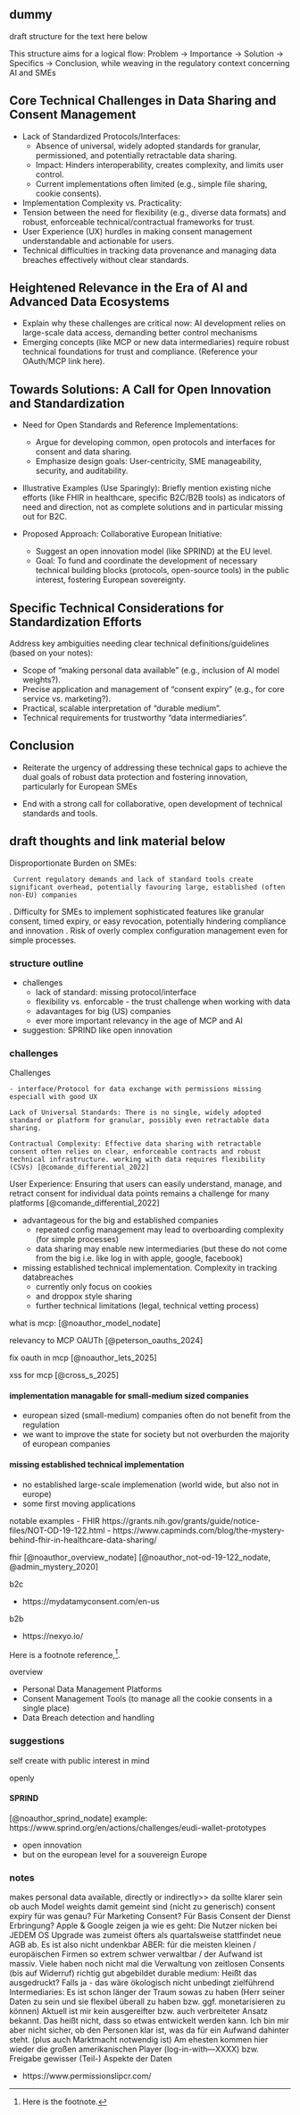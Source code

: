 ## dummy

draft structure for the text here below

This structure aims for a logical flow: Problem -> Importance -> Solution -> Specifics -> Conclusion, while weaving in the regulatory context concerning AI and SMEs 

## Core Technical Challenges in Data Sharing and Consent Management

- Lack of Standardized Protocols/Interfaces:
  - Absence of universal, widely adopted standards for granular, permissioned, and potentially retractable data sharing.
  - Impact: Hinders interoperability, creates complexity, and limits user control.
  - Current implementations often limited (e.g., simple file sharing, cookie consents).
     
 - Implementation Complexity vs. Practicality:
  - Tension between the need for flexibility (e.g., diverse data formats) and robust, enforceable technical/contractual frameworks for trust.
  - User Experience (UX) hurdles in making consent management understandable and actionable for users.
  - Technical difficulties in tracking data provenance and managing data breaches effectively without clear standards.
     
## Heightened Relevance in the Era of AI and Advanced Data Ecosystems 

- Explain why these challenges are critical now: AI development relies on large-scale data access, demanding better control mechanisms 
- Emerging concepts (like MCP or new data intermediaries) require robust technical foundations for trust and compliance. (Reference your OAuth/MCP link here).   

## Towards Solutions: A Call for Open Innovation and Standardization 

- Need for Open Standards and Reference Implementations:
  - Argue for developing common, open protocols and interfaces for consent and data sharing.
  - Emphasize design goals: User-centricity, SME manageability, security, and auditability.
         
- Illustrative Examples (Use Sparingly): Briefly mention existing niche efforts (like FHIR in healthcare, specific B2C/B2B tools) as indicators of need and direction, not as complete solutions and in particular missing out for B2C.
         
- Proposed Approach: Collaborative European Initiative:
  - Suggest an open innovation model (like SPRIND) at the EU level.
  - Goal: To fund and coordinate the development of necessary technical building blocks (protocols, open-source tools) in the public interest, fostering European sovereignty.
         
## Specific Technical Considerations for Standardization Efforts 

Address key ambiguities needing clear technical definitions/guidelines (based on your notes):

- Scope of "making personal data available" (e.g., inclusion of AI model weights?).
- Precise application and management of "consent expiry" (e.g., for core service vs. marketing?).
- Practical, scalable interpretation of "durable medium".
- Technical requirements for trustworthy "data intermediaries".

## Conclusion 

- Reiterate the urgency of addressing these technical gaps to achieve the dual goals of robust data protection and fostering innovation, particularly for European SMEs 

- End with a strong call for collaborative, open development of technical standards and tools.

## draft thoughts and link material below

 Disproportionate Burden on SMEs:

     Current regulatory demands and lack of standard tools create significant overhead, potentially favouring large, established (often non-EU) companies 

.
 Difficulty for SMEs to implement sophisticated features like granular consent, timed expiry, or easy revocation, potentially hindering compliance and innovation 
.
 Risk of overly complex configuration management even for simple processes.

### structure outline

- challenges
  - lack of standard: missing protocol/interface
  - flexibility vs. enforcable - the trust challenge when working with data
  - adavantages for big (US) companies
  - ever more important relevancy in the age of MCP and AI
- suggestion: SPRIND like open innovation

### challenges

Challenges

    - interface/Protocol for data exchange with permissions missing especiall with good UX

    Lack of Universal Standards: There is no single, widely adopted standard or platform for granular, possibly even retractable data sharing.

    Contractual Complexity: Effective data sharing with retractable consent often relies on clear, enforceable contracts and robust technical infrastructure. working with data requires flexibility (CSVs) [@comande_differential_2022]

User Experience: Ensuring that users can easily understand, manage, and retract consent for individual data points remains a challenge for many platforms 
[@comande_differential_2022]

- advantageous for the big and established companies
  - repeated config management may lead to overboarding complexity (for simple processes)
  - data sharing may enable new intermediaries (but these do not come from the big i.e. like log in with apple, google, facebook)
- missing established technical implementation. Complexity in tracking databreaches
    - currently only focus on cookies
    - and droppox style sharing
    - further technical limitations (legal, technical vetting process)

what is mcp: [@noauthor_model_nodate]

relevancy to  MCP OAUTh [@peterson_oauths_2024]

fix oauth in mcp [@noauthor_lets_2025]

xss for mcp [@cross_s_2025]

#### implementation managable for small-medium sized companies

- european sized (small-medium) companies often do not benefit from the regulation
- we want to improve the state for society but not overburden the majority of european companies

#### missing established technical implementation

- no established large-scale implemenation (world wide, but also not in europe)
- some first moving applications

notable examples
- FHIR https://grants.nih.gov/grants/guide/notice-files/NOT-OD-19-122.html
- https://www.capminds.com/blog/the-mystery-behind-fhir-in-healthcare-data-sharing/

fhir [@noauthor_overview_nodate] [@noauthor_not-od-19-122_nodate, @admin_mystery_2020]

b2c

- https://mydatamyconsent.com/en-us

b2b

- https://nexyo.io/

Here is a footnote reference,[^1].

[^1]: Here is the footnote.

overview

- Personal Data Management Platforms
- Consent Management Tools (to manage all the cookie consents in a single place)
- Data Breach detection and handling

### suggestions

self create with public interest in mind

openly

#### SPRIND

[@noauthor_sprind_nodate]
example: https://www.sprind.org/en/actions/challenges/eudi-wallet-prototypes

- open innovation
- but on the european level for a souvereign Europe

### notes


makes personal data available, directly or indirectly>> da sollte klarer sein ob auch Model weights damit gemeint sind (nicht zu generisch)
    consent expiry für was genau? Für Marketing Consent? Für Basis Consent der Dienst Erbringung?
        Apple & Google zeigen ja wie es geht: Die Nutzer nicken bei JEDEM OS Upgrade was zumeist öfters als quartalsweise stattfindet neue AGB ab. Es ist also nicht undenkbar
        ABER: für die meisten kleinen / europäischen Firmen so extrem schwer verwaltbar / der Aufwand ist massiv. Viele haben noch nicht mal die Verwaltung von zeitlosen Consents (bis auf Widerruf) richtig gut abgebildet
    durable medium: Heißt das ausgedruckt? Falls ja - das wäre ökologisch nicht unbedingt zielführend
    Intermediaries: Es ist schon länger der Traum sowas zu haben (Herr seiner Daten zu sein und sie flexibel überall zu haben bzw. ggf. monetarisieren zu können)
        Aktuell ist mir kein ausgereifter bzw. auch verbreiteter Ansatz bekannt. Das heißt nicht, dass so etwas entwickelt werden kann. Ich bin mir aber nicht sicher, ob den Personen klar ist, was da für ein Aufwand dahinter steht. (plus auch Marktmacht notwendig ist)
        Am ehesten kommen hier wieder die großen amerikanischen Player (log-in-with---XXXX) bzw. Freigabe gewisser (Teil-) Aspekte der Daten

- https://www.permissionslipcr.com/